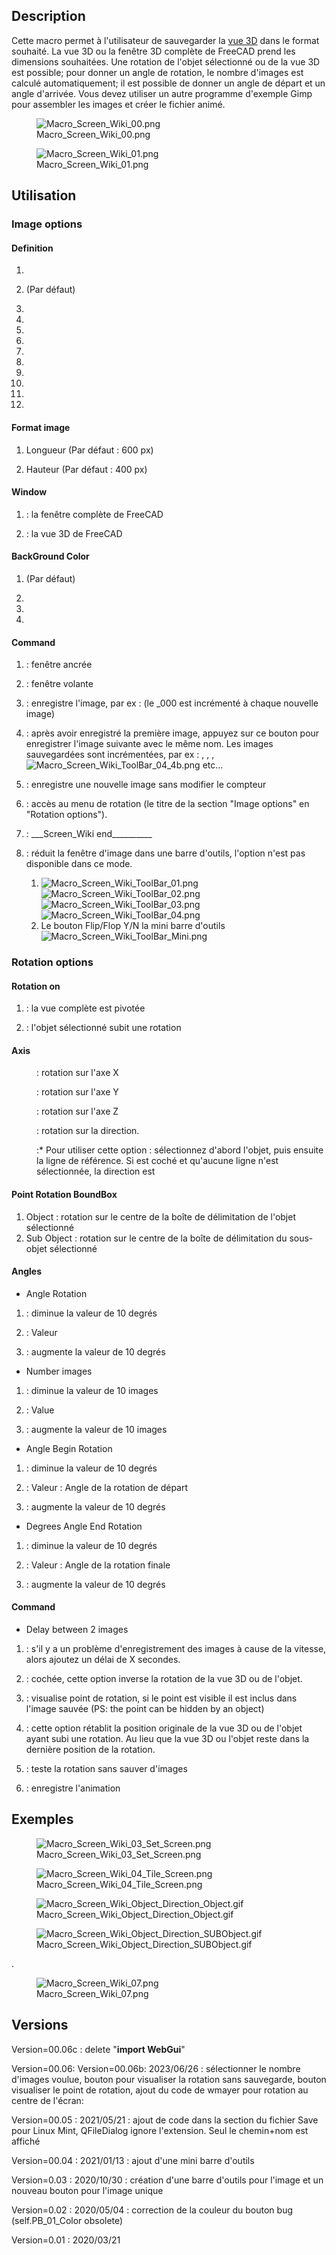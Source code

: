 <languages/>

{{Macro/fr
|Name=Macro Screen Wiki
|Name/fr=Macro Screen Wiki
|Icon=Macro_Screen_Wiki.png
|Description=Macro spéciale pour l'utilisateur du wiki. Cette macro permet de sauvegarder la vue 3D dans le format souhaité. La vue 3D ou la fenêtre 3D complète de FreeCAD prend les dimensions souhaitées. Une rotation de l'objet sélectionné ou de la vue 3D est possible; pour donner un angle de rotation, le nombre d'images est calculé automatiquement. Il est possible de donner un angle de départ et un angle d'arrivée. Vous devez utiliser un autre programme d'exemple Gimp pour assembler les images et créer le fichier animé.
|Author=Mario52
|Version=00.06c
|Date=2024/10/10
|FCVersion=0.19 et plus
|Download=[https://wiki.freecad.org/images/f/f5/Macro_Screen_Wiki.png Icône de la barre d'outils]
|SeeAlso=[[Macro_Copy3DViewToClipboard/fr|Macro Copy3DViewToClipboard]], [[Macro_Snip/fr|Macro Snip]]
}}

==Description==

Cette macro permet à l'utilisateur de sauvegarder la [[3D_view/fr|vue 3D]] dans le format souhaité. La vue 3D ou la fenêtre 3D complète de FreeCAD prend les dimensions souhaitées. Une rotation de l'objet sélectionné ou de la vue 3D est possible; pour donner un angle de rotation, le nombre d'images est calculé automatiquement; il est possible de donner un angle de départ et un angle d'arrivée. Vous devez utiliser un autre programme d'exemple Gimp pour assembler les images et créer le fichier animé.

{{Codeextralink|https://gist.githubusercontent.com/mario52a/61571ce0bd41af0471995df7c3ea855f/raw/14deef95d2276c1095ea7eefb75dc5b5e4be4e04/Macro_Screen_Wiki.FCMacro}}

[[File:Macro_Screen_Wiki_00.png]]

{{Caption|Fenêtre Image et configuration de la Macro Screen Wiki }}

[[File:Macro_Screen_Wiki_01.png]]

{{Caption|Fenêtre Rotation de la Macro Screen Wiki}}

<span id="Usage"></span>
==Utilisation==

===Image options===

====Definition====

#{{RadioButton|400x200}}
#{{RadioButton|TRUE|600x400}} (Par défaut)
#{{RadioButton|1024x768}}
#{{RadioButton|320x240 (QVGA)}}
#{{RadioButton|320x480 (HVGA)}}
#{{RadioButton|400x300}}
#{{RadioButton|480x360}}
#{{RadioButton|640x480 (VGA)}}
#{{RadioButton|768x576 (PAL)}}
#{{RadioButton|800x600 (SVGA)}}
#{{RadioButton|960x720}}
#{{RadioButton|1024x768 (XGA)}}

====Format image====

#{{SpinBox|600 px}} Longueur (Par défaut : 600 px)
#{{SpinBox|400 px}} Hauteur (Par défaut : 400 px)

====Window====

#{{RadioButton|Window FC}} : la fenêtre complète de FreeCAD
#{{RadioButton|TRUE|Screen 3D}} : la vue 3D de FreeCAD

====BackGround Color====

#{{RadioButton|TRUE|Current}} (Par défaut)
#{{RadioButton|Color}}
#{{RadioButton|Transparent}}
#{{Button|Restore}}

====Command====

#{{Button|Set Screen}} : fenêtre ancrée
#{{Button|Tile Screen}} : fenêtre volante
#{{Button|Save Image}} : enregistre l'image, par ex : {{FileName|imageBox_000.png}} (le _000 est incrémenté à chaque nouvelle image)
#{{Button|Follow}} : après avoir enregistré la première image, appuyez sur ce bouton pour enregistrer l'image suivante avec le même nom. Les images sauvegardées sont incrémentées, par ex : {{FileName|imageBox_001.png}}, {{FileName|imageBox_002.png}}, {{FileName|imageBox_003.png}}, [[Image:Macro_Screen_Wiki_ToolBar_04_4b.png]] etc...
#{{Button|New image}} : enregistre une nouvelle image sans modifier le compteur
#{{Button|Rotation}} : accès au menu de rotation (le titre de la section "Image options" en "Rotation options").
#{{Button|Quit}} : ___Screen_Wiki end__________ 
#{{Button|ToolBar}} : réduit la fenêtre d'image dans une barre d'outils, l'option {{Button|Rotation}} n'est pas disponible dans ce mode.
##[[Image:Macro_Screen_Wiki_ToolBar_01.png]][[Image:Macro_Screen_Wiki_ToolBar_02.png]][[Image:Macro_Screen_Wiki_ToolBar_03.png]][[Image:Macro_Screen_Wiki_ToolBar_04.png]]
##Le bouton {{Button|[[Image:Macro_Screen_Wiki_ToolBar_04_6.png]]}} Flip/Flop Y/N la mini barre d'outils [[Image:Macro_Screen_Wiki_ToolBar_Mini.png]]

===Rotation options===

====Rotation on====

#{{RadioButton|3D View}} : la vue complète est pivotée
#{{RadioButton|TRUE|Object}} : l'objet sélectionné subit une rotation

====Axis====

:{{RadioButton|TRUE| {{ColoredText||red|'''X'''}}}} : rotation sur l'axe X
:{{RadioButton| {{ColoredText||Green|'''Y'''}}}} : rotation sur l'axe Y
:{{RadioButton| {{ColoredText||Blue|'''Z'''}}}} : rotation sur l'axe Z
:{{RadioButton| {{ColoredText||#995500|'''D'''}}}} : rotation sur la direction. 
::* Pour utiliser cette option : sélectionnez d'abord l'objet, puis ensuite la ligne de référence. Si {{RadioButton|TRUE|{{ColoredText||#995500|'''D'''}}}} est coché et qu'aucune ligne n'est sélectionnée, la direction est {{incode|Vector(0, 0, 0)}}

====Point Rotation BoundBox====

#Object : rotation sur le centre de la boîte de délimitation de l'objet sélectionné
#Sub Object : rotation sur le centre de la boîte de délimitation du sous-objet sélectionné

====Angles====

*Angle Rotation
#{{Button|-}} : diminue la valeur de 10 degrés 
#{{SpinBox|0 Degrees}} : Valeur
#{{Button|+}} : augmente la valeur de 10 degrés 
*Number images
#{{Button|-}}: diminue la valeur de 10 images
#{{SpinBox|0 Images (+1)}} : Value
#{{Button|+}}: augmente la valeur de 10 images
*Angle Begin Rotation
#{{Button|-}} : diminue la valeur de 10 degrés 
#{{SpinBox|0 Degrees}} : Valeur : Angle de la rotation de départ
#{{Button|+}} : augmente la valeur de 10 degrés 
*Degrees Angle End Rotation
#{{Button|-}} : diminue la valeur de 10 degrés 
#{{SpinBox|360 Degrees}} :  Valeur : Angle de la rotation finale
#{{Button|+}} : augmente la valeur de 10 degrés 

====Command====

*Delay between 2 images
#{{SpinBox|0,00 Delay second}} : s'il y a un problème d'enregistrement des images à cause de la vitesse, alors ajoutez un délai de X secondes. 
#{{CheckBox|Reverse}} : cochée, cette option inverse la rotation de la vue 3D ou de l'objet.
#{{Button|Point center}}: visualise point de rotation, si le point est visible il est inclus dans l'image sauvée (PS: the point can be hidden by an object)
#{{CheckBox|TRUE|Original position}} : cette option rétablit la position originale de la vue 3D ou de l'objet ayant subi une rotation. Au lieu que la vue 3D ou l'objet reste dans la dernière position de la rotation.
#{{Button|Test Rot.}}: teste la rotation sans sauver d'images
#{{Button|Save the animation}} : enregistre l'animation

<span id="Examples"></span>
==Exemples==

[[Image:Macro_Screen_Wiki_03_Set_Screen.png]]

{{Caption|Écran capturé avec des dimensions de {{incode|640px x 400px}}}}

[[Image:Macro_Screen_Wiki_04_Tile_Screen.png]]

{{Caption|Mêmes dimensions que l'image précédente, celle-ci est capturée en mode<br/>"Tuile d'écran"}}

[[Image:Macro_Screen_Wiki_Object_Direction_Object.gif]]

{{Caption|Mode d'animation : objet sélectionné et direction de la boîte de délimitation<br/>centre de l'objet. Les images doivent être assemblées avec une application<br/>tierce pour créer un .gif animé comme [https://daviesmediadesign.com/project/make-animated-gif-gimp/ GIMP] ou [https://www.screentogif.com ScreenToGif]}}

[[Image:Macro_Screen_Wiki_Object_Direction_SUBObject.gif]]

{{Emphasis|Mode d'animation : direction de l'objet sous-objet sélectionné.<br/>
Les images doivent être assemblées à l'aide d'une application tierce qui crée <br/>un .gif animé, comme [https://daviesmediadesign.com/project/make-animated-gif-gimp/ GIMP] ou [https://www.screentogif.com ScreenToGif]}}.

[[Image:Macro_Screen_Wiki_07.png]]

{{Caption|La fenêtre de FreeCAD a été redimensionnée. La dimension peut être différente de la<br/>définition (selon le widget, la barre de titre etc... utilisés.)}}

==Versions==

Version=00.06c : delete "'''import WebGui'''"

Version=00.06: Version=00.06b: 2023/06/26 : sélectionner le nombre d'images voulue, bouton pour visualiser la rotation sans sauvegarde, bouton visualiser le point de rotation,
ajout du code de wmayer pour rotation au centre de l'écran:

{{Code|code=
                #https://forum.freecadweb.org/viewtopic.php?f=22&t=10157
                cam = Gui.ActiveDocument.ActiveView.getCameraNode()
                position = cam.position.getValue()
                orient = cam.orientation.getValue()
                focalDistance = cam.focalDistance.getValue()
                viewdir = coin.SbVec3f(0, 0, -1)
                viewdir = orient.multVec(viewdir)
                pointRotation = position + viewdir * focalDistance
                pointRotation = pointRotation2 = App.Vector(pointRotation.getValue()[0], pointRotation.getValue()[1], pointRotation.getValue()[2])

}}

Version=00.05 : 2021/05/21 : ajout de code dans la section du fichier Save pour Linux Mint, QFileDialog ignore l'extension. Seul le chemin+nom est affiché

{{Code|code=
global switchQFileDialogMint
                ####  mint
                if switchQFileDialogMint == True:   #
                    Filter = Filter[Filter.find("."):Filter.find(")")]
                    SaveName = SaveName + Filter
                ####  mint
}}
Version=00.04 : 2021/01/13 : ajout d'une mini barre d'outils

Version=0.03 : 2020/10/30 : création d'une barre d'outils pour l'image et un nouveau bouton pour l'image unique 

Version=0.02 : 2020/05/04 : correction de la couleur du bouton bug (self.PB_01_Color obsolete)

Version=0.01 : 2020/03/21